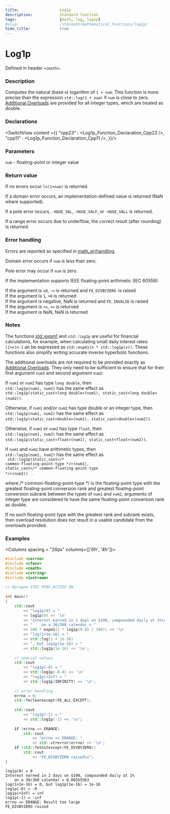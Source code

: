 ```yaml
---
title:                  Log1p
description:            Standard function
tags:                   [math, log, log1p]
#slug:                  /std/math/mathematical_functions/log1p/
hide_title:             true
---
```




# Log1p

Defined in header `<cmath>`.

### Description

Computes the natural (base `e`) logarithm of `1 + num`. This function is more precise than the expression `std::log(1 + num)` if <code>num</code> is close to zero.
<a href='#declarations'>Additional Overloads</a> are provided for all integer types, which are treated as <span class='col-lb'>double</span>.

### Declarations

<SwitchView content ={{
    "cpp23" : <Log1p_Function_Declaration_Cpp23 />,
    "cpp11" : <Log1p_Function_Declaration_Cpp11 />,
}}/>


### Parameters
 
<code>num</code> - floating-point or integer value

### Return value

If no errors occur `ln(1+num)` is returned.

If a domain error occurs, an implementation-defined value is returned (NaN where supported).

If a pole error occurs, `-HUGE_VAL`, `-HUGE_VALF`, or `-HUGE_VALL` is returned.

If a range error occurs due to underflow, the correct result (after rounding) is returned.

### Error handling

Errors are reported as specified in <a href='/docs/std/math/math_errhandling'>math_errhandling</a>.

Domain error occurs if <code>num</code> is less than zero.

Pole error may occur if <code>num</code> is zero.

If the implementation supports IEEE floating-point arithmetic (IEC 60559):

If the argument is `±0`, `-∞` is returned and `FE_DIVBYZERO `is raised<br/>
If the argument is `1`, `+0` is returned<br/>
If the argument is negative, NaN is returned and `FE_INVALID` is raised<br/>
If the argument is `+∞`, `+∞` is returned<br/>
If the argument is NaN, NaN is returned<br/>

### Notes

The functions [std::expm1](/docs/std/math/mathematical_functions/expm1/) and `std::log1p` are useful for financial calculations, for example, when calculating small daily interest rates: `(1+x)n-1` 
an be expressed as `std::expm1(n * std::log1p(x))`. These functions also simplify writing accurate inverse hyperbolic functions.

The additional overloads are not required to be provided exactly as <a href='#declarations'>Additional Overloads</a>. They only need to be sufficient to ensure that for their first argument `num1` 
and second argument `num2`:

If `num1` or `num2` has type `long double`, then  <br/>
`std::log1p(num1, num2)` has the same effect as  <br/>
`std::log1p(static_cast<long double>(num1), static_cast<long double>(num2))`.

Otherwise, if `num1` and/or `num2` has type <span class='col-lb'>double</span> or an integer type, then  <br/>
`std::log1p(num1, num2)` has the same effect as  <br/>
`std::log1p(static_cast<double>(num1), static_cast<double>(num2))`.

Otherwise, if `num1` or `num2` has type `float`, then  <br/>
`std::log1p(num1, num2)` has the same effect as  <br/>
`std::log1p(static_cast<float>(num1), static_cast<float>(num2))`.<Until v='cpp23'></Until>

If `num1` and `num2` have arithmetic types, then  <br/>
`std::log1p(num1, num2)` has the same effect as  <br/> <code> std::log1p(static_cast&lt;<span class='col-d'>/\* common-floating-point-type \*/</span>&gt;(num1), static_cast&lt;<span class='col-d'>/\* common-floating-point-type \*/</span>&gt;(num2)) </code> .

where <span class='col-d'>/\* common-floating-point-type \*/</span> is the floating-point type with the greatest floating-point conversion rank and greatest 
floating-point conversion subrank between the types of `num1` and `num2`, arguments of integer type are considered to have the same floating-point conversion rank as <span class='col-lb'>double</span>.

If no such floating-point type with the greatest rank and subrank exists, then overload resolution does not result in a usable candidate from the overloads provided.

### Examples



<Columns spacing = "20px" columns={['6fr', '4fr']}>
<div>

```cpp
#include <cerrno>
#include <cfenv>
#include <cmath>
#include <cstring>
#include <iostream>
 
// #pragma STDC FENV_ACCESS ON
 
int main()
{
    std::cout 
        << "log1p(0) = " 
        << log1p(0) << '\n'
        << "Interest earned in 2 days on $100, compounded daily at 1%\n"
        << "    on a 30/360 calendar = "
        << 100 * expm1(2 * log1p(0.01 / 360)) << '\n'
        << "log(1+1e-16) = " 
        << std::log(1 + 1e-16)
        << ", but log1p(1e-16) = " 
        << std::log1p(1e-16) << '\n';
 
    // special values
    std::cout 
        << "log1p(-0) = " 
        << std::log1p(-0.0) << '\n'
        << "log1p(+Inf) = " 
        << std::log1p(INFINITY) << '\n';
 
    // error handling
    errno = 0;
    std::feclearexcept(FE_ALL_EXCEPT);
 
    std::cout 
        << "log1p(-1) = " 
        << std::log1p(-1) << '\n';
 
    if (errno == ERANGE)
        std::cout 
            << "errno == ERANGE: " 
            << std::strerror(errno) << '\n';
    if (std::fetestexcept(FE_DIVBYZERO))
        std::cout 
            << "FE_DIVBYZERO raised\n";
}

```

</div>

<div>

```plaintext title="Possible Result"
log1p(0) = 0
Interest earned in 2 days on $100, compounded daily at 1%
    on a 30/360 calendar = 0.00555563
log(1+1e-16) = 0, but log1p(1e-16) = 1e-16
log1p(-0) = -0
log1p(+Inf) = inf
log1p(-1) = -inf
errno == ERANGE: Result too large
FE_DIVBYZERO raised
```

</div>
</Columns>
